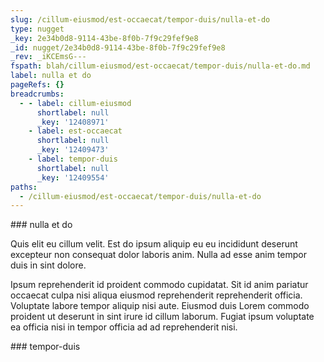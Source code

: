 ```yaml
---
slug: /cillum-eiusmod/est-occaecat/tempor-duis/nulla-et-do
type: nugget
_key: 2e34b0d8-9114-43be-8f0b-7f9c29fef9e8
_id: nugget/2e34b0d8-9114-43be-8f0b-7f9c29fef9e8
_rev: _iKCEmsG---
fspath: blah/cillum-eiusmod/est-occaecat/tempor-duis/nulla-et-do.md
label: nulla et do
pageRefs: {}
breadcrumbs:
  - - label: cillum-eiusmod
      shortlabel: null
      _key: '12408971'
    - label: est-occaecat
      shortlabel: null
      _key: '12409473'
    - label: tempor-duis
      shortlabel: null
      _key: '12409554'
paths:
  - /cillum-eiusmod/est-occaecat/tempor-duis/nulla-et-do
---
```


<NuggetArea>
<Nugget slug="/cillum-eiusmod/est-occaecat/tempor-duis/nulla-et-do" type="nugget" _key="2e34b0d8-9114-43be-8f0b-7f9c29fef9e8" _id="nugget/2e34b0d8-9114-43be-8f0b-7f9c29fef9e8" _rev="_iKCEmsG---" fspath="blah/cillum-eiusmod/est-occaecat/tempor-duis/nulla-et-do.md" label="nulla et do" paths="/cillum-eiusmod/est-occaecat/tempor-duis/nulla-et-do">
<NuggetBody>
### nulla et do

Quis elit eu cillum velit. Est do ipsum aliquip eu eu incididunt deserunt excepteur non consequat dolor laboris anim. Nulla ad esse anim tempor duis in sint dolore.

Ipsum reprehenderit id proident commodo cupidatat. Sit id anim pariatur occaecat culpa nisi aliqua eiusmod reprehenderit reprehenderit officia. Voluptate labore tempor aliquip nisi aute. Eiusmod duis Lorem commodo proident ut deserunt in sint irure id cillum laborum. Fugiat ipsum voluptate ea officia nisi in tempor officia ad ad reprehenderit nisi.

</NuggetBody>
<Breadcrumbs>
<Crumbs>
<Crumb _key="12408971" label="cillum-eiusmod" /><Crumb _key="12409473" label="est-occaecat" /><Crumb _key="12409554" label="tempor-duis" />
</Crumbs>
</Breadcrumbs>
</Nugget>

<NuggetsInbound>
</NuggetsInbound>
<NuggetsOutbound>
</NuggetsOutbound>
</NuggetArea>
<PassagesInbound>
<Passage direction="inbound" type="passage" _key="12409554" _id="passage/12409554" _rev="_iKCEmsC---" label="tempor-duis" passage="tempor-duis" fspath="blah/cillum-eiusmod/est-occaecat/tempor-duis" paths="/cillum-eiusmod/est-occaecat/tempor-duis" slug="/cillum-eiusmod/est-occaecat/tempor-duis">
<NuggetBody>
### tempor-duis

</NuggetBody>
<Breadcrumbs>
<Crumbs>
<Crumb _key="12408971" label="cillum-eiusmod" /><Crumb _key="12409473" label="est-occaecat" />
</Crumbs>
</Breadcrumbs>
</Passage>

</PassagesInbound>
<PassagesOutbound>
</PassagesOutbound>